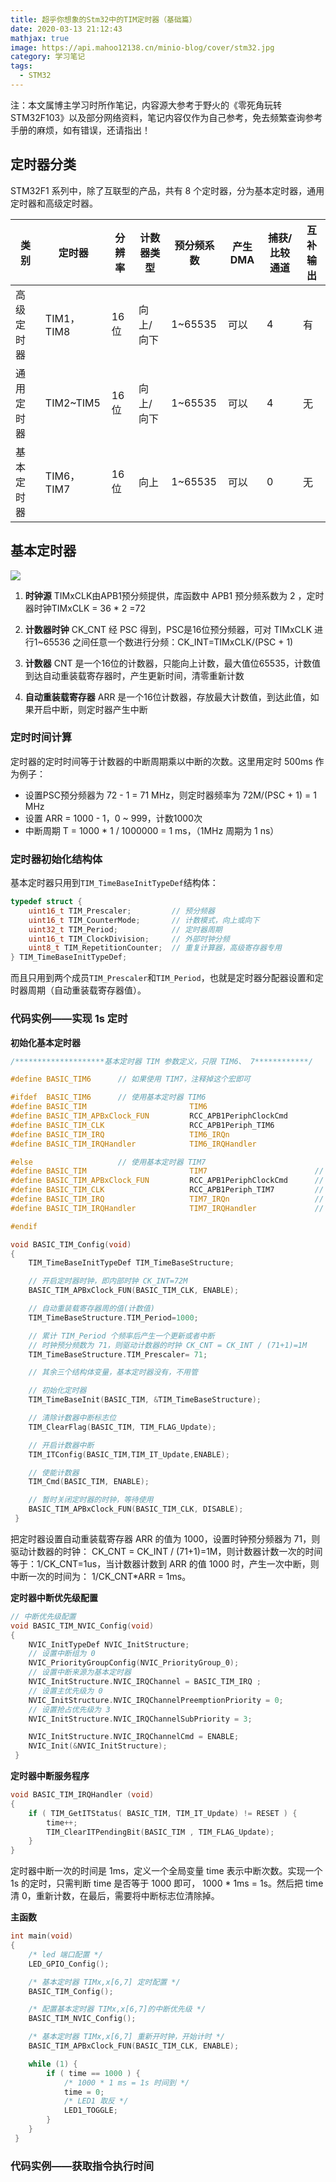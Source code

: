```yaml
---
title: 超乎你想象的Stm32中的TIM定时器（基础篇）
date: 2020-03-13 21:12:43
mathjax: true
image: https://api.mahoo12138.cn/minio-blog/cover/stm32.jpg
category: 学习笔记
tags:
  - STM32
---
```


注：本文属博主学习时所作笔记，内容源大参考于野火的《零死角玩转STM32F103》以及部分网络资料，笔记内容仅作为自己参考，免去频繁查询参考手册的麻烦，如有错误，还请指出！

## 定时器分类

STM32F1 系列中，除了互联型的产品，共有 8 个定时器，分为基本定时器，通用定时器和高级定时器。

| 类别       | 定时器     | 分辨率 | 计数器类型 | 预分频系数 | 产生DMA | 捕获/比较通道 | 互补输出 |
| ---------- | ---------- | ------ | ---------- | ---------- | ------- | ------------- | -------- |
| 高级定时器 | TIM1，TIM8 | 16位   | 向上/向下  | 1~65535    | 可以    | 4             | 有       |
| 通用定时器 | TIM2\~TIM5 | 16位   | 向上/向下  | 1~65535    | 可以    | 4             | 无       |
| 基本定时器 | TIM6，TIM7 | 16位   | 向上       | 1~65535    | 可以    | 0             | 无       |

## 基本定时器

![](https://api.mahoo12138.cn/minio-blog/study/STM32/tim1.png)

1. **时钟源** TIMxCLK由APB1预分频提供，库函数中 APB1 预分频系数为 2 ，定时器时钟TIMxCLK = 36 \* 2 =72

2. **计数器时钟** CK_CNT 经 PSC 得到，PSC是16位预分频器，可对 TIMxCLK 进行1~65536 之间任意一个数进行分频：CK_INT=TIMxCLK/\(PSC + 1\)

3. **计数器** CNT 是一个16位的计数器，只能向上计数，最大值位65535，计数值到达自动重装载寄存器时，产生更新时间，清零重新计数

4. **自动重装载寄存器** ARR 是一个16位计数器，存放最大计数值，到达此值，如果开启中断，则定时器产生中断

### 定时时间计算

定时器的定时时间等于计数器的中断周期乘以中断的次数。这里用定时 500ms 作为例子：

- 设置PSC预分频器为 72 - 1 = 71 MHz，则定时器频率为 72M/(PSC + 1) = 1 MHz
- 设置 ARR = 1000 - 1，0 ~ 999，计数1000次
- 中断周期 T = 1000 \* 1 / 1000000 = 1 ms，（1MHz 周期为 1 ns）

### 定时器初始化结构体

基本定时器只用到`TIM_TimeBaseInitTypeDef`结构体：

```c
typedef struct {
    uint16_t TIM_Prescaler; 		// 预分频器
    uint16_t TIM_CounterMode; 		// 计数模式，向上或向下
    uint32_t TIM_Period; 			// 定时器周期
    uint16_t TIM_ClockDivision; 	// 外部时钟分频
    uint8_t TIM_RepetitionCounter; 	// 重复计算器，高级寄存器专用
} TIM_TimeBaseInitTypeDef;
```

而且只用到两个成员`TIM_Prescaler`和`TIM_Period`，也就是定时器分配器设置和定时器周期（自动重装载寄存器值）。

### 代码实例——实现 1s 定时

**初始化基本定时器**

```c
/********************基本定时器 TIM 参数定义，只限 TIM6、 7************/

#define BASIC_TIM6 		// 如果使用 TIM7，注释掉这个宏即可

#ifdef  BASIC_TIM6 		// 使用基本定时器 TIM6
#define BASIC_TIM 						TIM6
#define BASIC_TIM_APBxClock_FUN 		RCC_APB1PeriphClockCmd
#define BASIC_TIM_CLK 					RCC_APB1Periph_TIM6
#define BASIC_TIM_IRQ 					TIM6_IRQn
#define BASIC_TIM_IRQHandler 			TIM6_IRQHandler

#else 					// 使用基本定时器 TIM7
#define BASIC_TIM 						TIM7						// 定时器
#define BASIC_TIM_APBxClock_FUN 		RCC_APB1PeriphClockCmd		// 时钟函数
#define BASIC_TIM_CLK 					RCC_APB1Periph_TIM7			// 时钟
#define BASIC_TIM_IRQ 					TIM7_IRQn					// 中断源
#define BASIC_TIM_IRQHandler 			TIM7_IRQHandler				// 中断服务函数

#endif
```

```c
void BASIC_TIM_Config(void)
{
    TIM_TimeBaseInitTypeDef TIM_TimeBaseStructure;

    // 开启定时器时钟，即内部时钟 CK_INT=72M
    BASIC_TIM_APBxClock_FUN(BASIC_TIM_CLK, ENABLE);

    // 自动重装载寄存器周的值(计数值)
    TIM_TimeBaseStructure.TIM_Period=1000;

    // 累计 TIM_Period 个频率后产生一个更新或者中断
    // 时钟预分频数为 71，则驱动计数器的时钟 CK_CNT = CK_INT / (71+1)=1M
    TIM_TimeBaseStructure.TIM_Prescaler= 71;

    // 其余三个结构体变量，基本定时器没有，不用管

    // 初始化定时器
    TIM_TimeBaseInit(BASIC_TIM, &TIM_TimeBaseStructure);

    // 清除计数器中断标志位
    TIM_ClearFlag(BASIC_TIM, TIM_FLAG_Update);

    // 开启计数器中断
    TIM_ITConfig(BASIC_TIM,TIM_IT_Update,ENABLE);

    // 使能计数器
    TIM_Cmd(BASIC_TIM, ENABLE);

    // 暂时关闭定时器的时钟，等待使用
    BASIC_TIM_APBxClock_FUN(BASIC_TIM_CLK, DISABLE);
 }
```

把定时器设置自动重装载寄存器 ARR 的值为 1000，设置时钟预分频器为 71，则驱动计数器的时钟： CK_CNT = CK_INT / (71+1)=1M，则计数器计数一次的时间等于：1/CK_CNT=1us，当计数器计数到 ARR 的值 1000 时，产生一次中断，则中断一次的时间为： 1/CK_CNT\*ARR = 1ms。

**定时器中断优先级配置**

```c
// 中断优先级配置
void BASIC_TIM_NVIC_Config(void)
{
    NVIC_InitTypeDef NVIC_InitStructure;
    // 设置中断组为 0
    NVIC_PriorityGroupConfig(NVIC_PriorityGroup_0);
    // 设置中断来源为基本定时器
    NVIC_InitStructure.NVIC_IRQChannel = BASIC_TIM_IRQ ;
    // 设置主优先级为 0
    NVIC_InitStructure.NVIC_IRQChannelPreemptionPriority = 0;
    // 设置抢占优先级为 3
    NVIC_InitStructure.NVIC_IRQChannelSubPriority = 3;

    NVIC_InitStructure.NVIC_IRQChannelCmd = ENABLE;
    NVIC_Init(&NVIC_InitStructure);
 }
```

**定时器中断服务程序**

```c
void BASIC_TIM_IRQHandler (void)
{
    if ( TIM_GetITStatus( BASIC_TIM, TIM_IT_Update) != RESET ) {
        time++;
        TIM_ClearITPendingBit(BASIC_TIM , TIM_FLAG_Update);
    }
}
```

定时器中断一次的时间是 1ms，定义一个全局变量 time 表示中断次数。实现一个 1s 的定时，只需判断 time 是否等于 1000 即可， 1000 \* 1ms = 1s。然后把 time 清 0，重新计数，在最后，需要将中断标志位清除掉。

**主函数**

```c
int main(void)
{
    /* led 端口配置 */
    LED_GPIO_Config();

    /* 基本定时器 TIMx,x[6,7] 定时配置 */
    BASIC_TIM_Config();

    /* 配置基本定时器 TIMx,x[6,7]的中断优先级 */
    BASIC_TIM_NVIC_Config();

    /* 基本定时器 TIMx,x[6,7] 重新开时钟，开始计时 */
    BASIC_TIM_APBxClock_FUN(BASIC_TIM_CLK, ENABLE);

    while (1) {
    	if ( time == 1000 ) {
        	/* 1000 * 1 ms = 1s 时间到 */
            time = 0;
            /* LED1 取反 */
            LED1_TOGGLE;
        }
    }
 }
```

### 代码实例——获取指令执行时间
